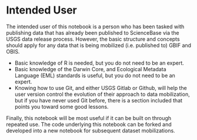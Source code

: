 # Intended User

The intended user of this notebook is a person who has been tasked with publishing data that has already been published to ScienceBase via the USGS data release process. However, the basic structure and concepts should apply for any data that is being mobilized (i.e. published to) GBIF and OBIS. 

- Basic knowledge of R is needed, but you do not need to be an expert. 
- Basic knowledge of the Darwin Core, and Ecological Metadata Language (EML) standards is useful, but you do not need to be an expert. 
- Knowing how to use Git, and either USGS Gitlab or Github, will help the user version control the evolution of their approach to data mobilization, but if you have never used Git before, there is a section included that points you toward some good lessons.

Finally, this notebook will be most useful if it can be built on through repeated use. The code underlying this notebook can be forked and developed into a new notebook for subsequent dataset mobilizations.
